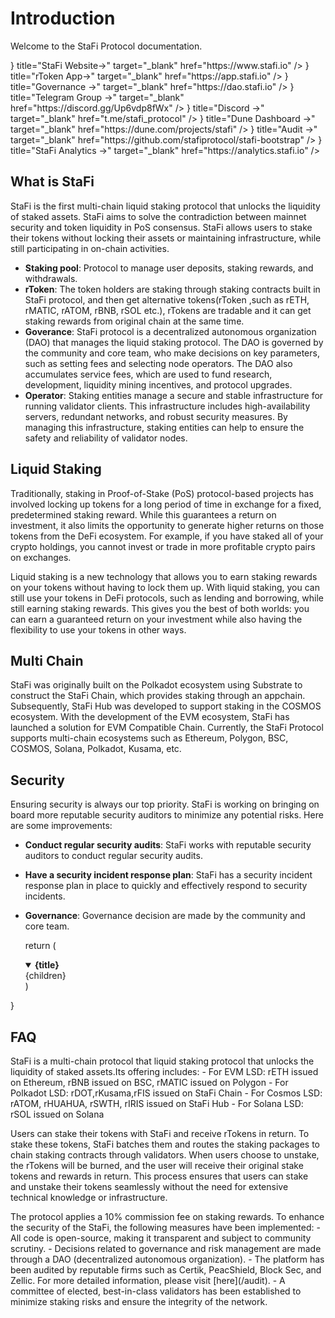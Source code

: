 # Introduction

Welcome to the StaFi Protocol documentation.


<Cards>
  <Card
    icon={
      <svg
        xmlns="http://www.w3.org/2000/svg"
        fill="none"
        viewBox="0 0 24 24"
        strokeWidth={1.5}
        stroke="currentColor"
        className="h-6 w-6"
      >
        <path
          strokeLinecap="round"
          strokeLinejoin="round"
          d="M12 7.5h1.5m-1.5 3h1.5m-7.5 3h7.5m-7.5 3h7.5m3-9h3.375c.621 0 1.125.504 1.125 1.125V18a2.25 2.25 0 01-2.25 2.25M16.5 7.5V18a2.25 2.25 0 002.25 2.25M16.5 7.5V4.875c0-.621-.504-1.125-1.125-1.125H4.125C3.504 3.75 3 4.254 3 4.875V18a2.25 2.25 0 002.25 2.25h13.5M6 7.5h3v3H6v-3z"
        />
      </svg>
    }
    title="StaFi Website→"
    target="_blank"
    href="https://www.stafi.io"
  />
  <Card
    icon={
      <svg
        xmlns="http://www.w3.org/2000/svg"
        fill="none"
        viewBox="0 0 24 24"
        strokeWidth={1.5}
        stroke="currentColor"
        className="h-6 w-6"
      >
        <path
          strokeLinecap="round"
          strokeLinejoin="round"
          d="M12 7.5h1.5m-1.5 3h1.5m-7.5 3h7.5m-7.5 3h7.5m3-9h3.375c.621 0 1.125.504 1.125 1.125V18a2.25 2.25 0 01-2.25 2.25M16.5 7.5V18a2.25 2.25 0 002.25 2.25M16.5 7.5V4.875c0-.621-.504-1.125-1.125-1.125H4.125C3.504 3.75 3 4.254 3 4.875V18a2.25 2.25 0 002.25 2.25h13.5M6 7.5h3v3H6v-3z"
        />
      </svg>
    }
    title="rToken App→"
    target="_blank"
    href="https://app.stafi.io"
  />
  <Card
    icon={
      <svg
        xmlns="http://www.w3.org/2000/svg"
        fill="none"
        viewBox="0 0 24 24"
        strokeWidth={1.5}
        stroke="currentColor"
        className="h-6 w-6"
      >
        <path
          strokeLinecap="round"
          strokeLinejoin="round"
          d="M12 7.5h1.5m-1.5 3h1.5m-7.5 3h7.5m-7.5 3h7.5m3-9h3.375c.621 0 1.125.504 1.125 1.125V18a2.25 2.25 0 01-2.25 2.25M16.5 7.5V18a2.25 2.25 0 002.25 2.25M16.5 7.5V4.875c0-.621-.504-1.125-1.125-1.125H4.125C3.504 3.75 3 4.254 3 4.875V18a2.25 2.25 0 002.25 2.25h13.5M6 7.5h3v3H6v-3z"
        />
      </svg>
    }
    title="Governance →"
    target="_blank"
    href="https://dao.stafi.io"
  />
  <Card
    icon={
      <svg
        xmlns="http://www.w3.org/2000/svg"
        fill="none"
        viewBox="0 0 24 24"
        strokeWidth={1.5}
        stroke="currentColor"
        className="h-6 w-6"
      >
        <path
          strokeLinecap="round"
          strokeLinejoin="round"
          d="M12 7.5h1.5m-1.5 3h1.5m-7.5 3h7.5m-7.5 3h7.5m3-9h3.375c.621 0 1.125.504 1.125 1.125V18a2.25 2.25 0 01-2.25 2.25M16.5 7.5V18a2.25 2.25 0 002.25 2.25M16.5 7.5V4.875c0-.621-.504-1.125-1.125-1.125H4.125C3.504 3.75 3 4.254 3 4.875V18a2.25 2.25 0 002.25 2.25h13.5M6 7.5h3v3H6v-3z"
        />
      </svg>
    }
    title="Telegram Group →"
    target="_blank"
    href="https://discord.gg/Up6vdp8fWx"
  />
  <Card
    icon={
      <svg
        xmlns="http://www.w3.org/2000/svg"
        fill="none"
        viewBox="0 0 24 24"
        strokeWidth={1.5}
        stroke="currentColor"
        className="h-6 w-6"
      >
        <path
          strokeLinecap="round"
          strokeLinejoin="round"
          d="M12 7.5h1.5m-1.5 3h1.5m-7.5 3h7.5m-7.5 3h7.5m3-9h3.375c.621 0 1.125.504 1.125 1.125V18a2.25 2.25 0 01-2.25 2.25M16.5 7.5V18a2.25 2.25 0 002.25 2.25M16.5 7.5V4.875c0-.621-.504-1.125-1.125-1.125H4.125C3.504 3.75 3 4.254 3 4.875V18a2.25 2.25 0 002.25 2.25h13.5M6 7.5h3v3H6v-3z"
        />
      </svg>
    }
    title="Discord →"
    target="_blank"
    href="t.me/stafi_protocol"
  />
  <Card
    icon={
      <svg
        xmlns="http://www.w3.org/2000/svg"
        fill="none"
        viewBox="0 0 24 24"
        strokeWidth={1.5}
        stroke="currentColor"
        className="h-6 w-6"
      >
        <path
          strokeLinecap="round"
          strokeLinejoin="round"
          d="M12 7.5h1.5m-1.5 3h1.5m-7.5 3h7.5m-7.5 3h7.5m3-9h3.375c.621 0 1.125.504 1.125 1.125V18a2.25 2.25 0 01-2.25 2.25M16.5 7.5V18a2.25 2.25 0 002.25 2.25M16.5 7.5V4.875c0-.621-.504-1.125-1.125-1.125H4.125C3.504 3.75 3 4.254 3 4.875V18a2.25 2.25 0 002.25 2.25h13.5M6 7.5h3v3H6v-3z"
        />
      </svg>
    }
    title="Dune Dashboard →"
    target="_blank"
    href="https://dune.com/projects/stafi"
  />
  <Card
    icon={
      <svg
        xmlns="http://www.w3.org/2000/svg"
        fill="none"
        viewBox="0 0 24 24"
        strokeWidth={1.5}
        stroke="currentColor"
        className="h-6 w-6"
      >
        <path
          strokeLinecap="round"
          strokeLinejoin="round"
          d="M12 7.5h1.5m-1.5 3h1.5m-7.5 3h7.5m-7.5 3h7.5m3-9h3.375c.621 0 1.125.504 1.125 1.125V18a2.25 2.25 0 01-2.25 2.25M16.5 7.5V18a2.25 2.25 0 002.25 2.25M16.5 7.5V4.875c0-.621-.504-1.125-1.125-1.125H4.125C3.504 3.75 3 4.254 3 4.875V18a2.25 2.25 0 002.25 2.25h13.5M6 7.5h3v3H6v-3z"
        />
      </svg>
    }
    title="Audit →"
    target="_blank"
    href="https://github.com/stafiprotocol/stafi-bootstrap"
  />
  <Card
    icon={
      <svg
        xmlns="http://www.w3.org/2000/svg"
        fill="none"
        viewBox="0 0 24 24"
        strokeWidth={1.5}
        stroke="currentColor"
        className="h-6 w-6"
      >
        <path
          strokeLinecap="round"
          strokeLinejoin="round"
          d="M12 7.5h1.5m-1.5 3h1.5m-7.5 3h7.5m-7.5 3h7.5m3-9h3.375c.621 0 1.125.504 1.125 1.125V18a2.25 2.25 0 01-2.25 2.25M16.5 7.5V18a2.25 2.25 0 002.25 2.25M16.5 7.5V4.875c0-.621-.504-1.125-1.125-1.125H4.125C3.504 3.75 3 4.254 3 4.875V18a2.25 2.25 0 002.25 2.25h13.5M6 7.5h3v3H6v-3z"
        />
      </svg>
    }
    title="StaFi Analytics →"
    target="_blank"
    href="https://analytics.stafi.io"
  />
  
</Cards>

## What is StaFi
StaFi is the first multi-chain liquid staking protocol that unlocks the liquidity of staked assets. StaFi aims to solve the contradiction between mainnet security and token liquidity in PoS consensus. StaFi allows users to stake their tokens without locking their assets or maintaining infrastructure, while still participating in on-chain activities.

- **Staking pool**: Protocol to manage user deposits, staking rewards, and withdrawals. 
- **rToken**: The token holders are staking through staking contracts built in StaFi protocol, and then get alternative tokens(rToken ,such as rETH, rMATIC, rATOM, rBNB, rSOL etc.), rTokens are tradable and it can get staking rewards from original chain at the same time.
- **Goverance**: StaFi protocol is a decentralized autonomous organization (DAO) that manages the liquid staking protocol. The DAO is governed by the community and core team, who make decisions on key parameters, such as setting fees and selecting node operators. The DAO also accumulates service fees, which are used to fund research, development, liquidity mining incentives, and protocol upgrades.
- **Operator**: Staking entities manage a secure and stable infrastructure for running validator clients. This infrastructure includes high-availability servers, redundant networks, and robust security measures. By managing this infrastructure, staking entities can help to ensure the safety and reliability of validator nodes.

## Liquid Staking

Traditionally, staking in Proof-of-Stake (PoS) protocol-based projects has involved locking up tokens for a long period of time in exchange for a fixed, predetermined staking reward. While this guarantees a return on investment, it also limits the opportunity to generate higher returns on those tokens from the DeFi ecosystem. For example, if you have staked all of your crypto holdings, you cannot invest or trade in more profitable crypto pairs on exchanges.

Liquid staking is a new technology that allows you to earn staking rewards on your tokens without having to lock them up. With liquid staking, you can still use your tokens in DeFi protocols, such as lending and borrowing, while still earning staking rewards. This gives you the best of both worlds: you can earn a guaranteed return on your investment while also having the flexibility to use your tokens in other ways.

## Multi Chain

StaFi was originally built on the Polkadot ecosystem using Substrate to construct the StaFi Chain, which provides staking through an appchain. Subsequently, StaFi Hub was developed to support staking in the COSMOS ecosystem. With the development of the EVM ecosystem, StaFi has launched a solution for EVM Compatible Chain. Currently, the StaFi Protocol supports multi-chain ecosystems such as Ethereum, Polygon, BSC, COSMOS, Solana, Polkadot, Kusama, etc.

## Security

Ensuring security is always our top priority. StaFi is working on bringing on board more reputable security auditors to minimize any potential risks. Here are some improvements:

- **Conduct regular security audits**: StaFi works with reputable security auditors to conduct regular security audits.
- **Have a security incident response plan**: StaFi has a security incident response plan in place to quickly and effectively respond to security incidents.
- **Governance**: Governance decision are made by the community and core team.

  return (
    <details
      open
      className="last-of-type:mb-0 rounded-lg bg-neutral-50 dark:bg-neutral-800 p-2 mt-4"
    >
      <summary>
        <strong className="text-lg">{title}</strong>
      </summary>
      <div className="nx-p-2">{children}</div>
    </details>
  )
}

## FAQ

<FAQBox title="How does StaFi work">
  StaFi is a multi-chain protocol that liquid staking protocol that unlocks the liquidity of staked assets.Its offering includes:
  - For EVM LSD: rETH issued on Ethereum, rBNB issued on BSC, rMATIC issued on Polygon
  - For Polkadot LSD: rDOT,rKusama,rFIS issued on StaFi Chain 
  - For Cosmos LSD: rATOM, rHUAHUA, rSWTH, rIRIS issued on StaFi Hub
  - For Solana LSD: rSOL issued on Solana
  
Users can stake their tokens with StaFi and receive rTokens in return. To stake these tokens, StaFi batches them and routes the staking packages to chain staking contracts through validators. When users choose to unstake, the rTokens will be burned, and the user will receive their original stake tokens and rewards in return. This process ensures that users can stake and unstake their tokens seamlessly without the need for extensive technical knowledge or infrastructure.
</FAQBox>

<FAQBox title="What fee is applied by protocol">
  The protocol applies a 10% commission fee on staking rewards.
</FAQBox>

<FAQBox title="Is it safe to work with StaFi">
  To enhance the security of the StaFi, the following measures have been implemented:
  - All code is open-source, making it transparent and subject to community scrutiny.
  - Decisions related to governance and risk management are made through a DAO (decentralized autonomous organization).
  - The platform has been audited by reputable firms such as Certik, PeacShield, Block Sec, and Zellic. For more detailed information, please visit [here](/audit).
  - A committee of elected, best-in-class validators has been established to minimize staking risks and ensure the integrity of the network.
</FAQBox>
